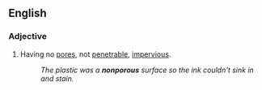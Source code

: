 ==English==

===Adjective===
{{en-adj}}

# Having no [[pores]], not [[penetrable]], [[impervious]].
#: ''The plastic was a '''nonporous''' surface so the ink couldn't sink in and stain.''